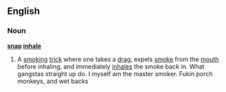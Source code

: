 ==English==
===Noun===
'''[[snap]] [[inhale]]'''
# A [[smoking]] [[trick]] where one takes a [[drag]], expels [[smoke]] from the [[mouth]] before inhaling, and immediately [[inhale]]s the smoke back in. What gangstas straight up do. I myself am the master smoker. Fukin porch monkeys, and wet backs